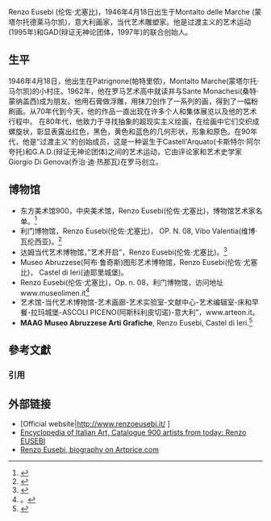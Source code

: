 {{Infobox Artist
| name          = 伦佐·尤塞比
| image         = Renzo Eusebi, Montalto delle Marche, 1946, pittore italiano,.jpg
| imagesize     = 250px
| birthname     = Renzo Eusebi
| birthdate     = {{Birth date|1946|4|18|df=y}} 
| location      = 
| deathdate     = 
| deathplace    = 
| nationality   = [[義大利|義大利]]
| field         = 
| training      = 
| works         = 
| patrons       = 
| awards        = 
}}

Renzo Eusebi (伦佐·尤塞比)，1946年4月18日出生于Montalto delle Marche (蒙塔尔托德莱马尔凯)，意大利画家，当代艺术雕塑家。他是过渡主义的艺术运动(1995年)和GAD(辩证无神论团体，1997年)的联合创始人。

== 生平 ==
1946年4月18日，他出生在Patrignone(帕特里侬)，Montalto Marche(蒙塔尔托·马尔凯)的小村庄。1962年，他在罗马艺术高中就读并与Sante Monachesi(桑特·蒙纳盖西)成为朋友。他用石膏做浮雕，用抹刀创作了一系列的画，得到了一幅粉刷画。从70年代到今天，他的作品一直出现在许多个人和集体展览以及他的艺术行程中。 在80年代，他致力于寻找抽象的超现实主义绘画，在绘画中它们交织成螺旋状，彰显表露出红色，黑色，黄色和蓝色的几何形状，形象和原色。在90年代，他是“过渡主义”的创始成员，这是一种诞生于Castell'Arquato(卡斯特尔·阿尔夸托)和G.A.D.(辩证无神论团体)之间的艺术运动，它由评论家和艺术史学家Giorgio Di Genova(乔治·迪·热那瓦)在罗马创立。

== 博物馆 ==

* 东方美术馆900，中央美术馆，Renzo Eusebi(伦佐·尤塞比)，博物馆艺术家名单。<ref>{{Cite web|url=http://www.magi900.com/wp-content/uploads/2016/12/artistiPresentiAlMagi.pdf|title=Renzo Eusebi, list of museum artists.|access-date=2021-03-08|archive-date=2018-05-17|archive-url=https://web.archive.org/web/20180517024943/http://www.magi900.com/wp-content/uploads/2016/12/artistiPresentiAlMagi.pdf|dead-url=no}}</ref>
* 利门博物馆，Renzo Eusebi(伦佐·尤塞比)， OP. N. 08, Vibo Valentia(维博·瓦伦西亚)。<ref>{{Cite web|url=https://www.museolimen.it/opere/renzo-eusebi-op-n-08/|title=Renzo Eusebi - Op. n. 08 - Museo Limen|website=www.museolimen.it|access-date=2021-03-08|archive-date=2020-12-01|archive-url=https://web.archive.org/web/20201201043903/https://www.museolimen.it/opere/renzo-eusebi-op-n-08/|dead-url=no}}</ref>
* 达姆当代艺术博物馆，”艺术开启”，Renzo Eusebi(伦佐·尤塞比)。<ref>{{Cite web|url=http://www.arteon.it/museolink.html|title=ARTE ON - MUSEO D'ARTE CONTEMPORANEA - GALLERIA D'ARTE - LABORATORIO ARTISTICO - CENTRO DOCUMENTAZIONE -EDITORIA D'ARTE - BED & BREAKFAST - CASTEL DI LAMA - ASCOLI PICENO- ITALY|website=www.arteon.it|access-date=2021-03-08|archive-date=2014-09-29|archive-url=https://web.archive.org/web/20140929130439/http://www.arteon.it/museolink.html|dead-url=no}}</ref>
*  Museo Abruzzese(阿布·鲁奇斯)图形艺术博物馆，Renzo Eusebi(伦佐·尤塞比)， Castel di Ieri(迪耶里城堡)。
* Renzo Eusebi(伦佐·尤塞比)，Op. n. 08，利门博物馆，访问地址www.museolimen.it<ref>。{{Cite web|url=http://www.magi900.com/wp-content/uploads/2016/12/artistiPresentiAlMagi.pdf|title=Renzo Eusebi, list of museum artists.|access-date=2021-03-08|archive-date=2018-05-17|archive-url=https://web.archive.org/web/20180517024943/http://www.magi900.com/wp-content/uploads/2016/12/artistiPresentiAlMagi.pdf|dead-url=no}}</ref>
* 艺术馆-当代艺术博物馆-艺术画廊-艺术实验室-文献中心-艺术编辑室-床和早餐-拉玛城堡-ASCOLI PICENO(阿斯科利皮切诺)-意大利”，www.arteon.it。</ref>
* '''MAAG Museo Abruzzese Arti Grafiche''', Renzo Eusebi, Castel di Ieri.<ref>{{Cite web|url=https://opac.sbn.it/opacsbn/opaclib?saveparams=false&db=solr_iccu&select_db=solr_iccu&searchForm=opac/iccu/free.jsp&resultForward=opac/iccu/full.jsp&do_cmd=search_show_cmd&nentries=1&rpnlabel=+Tutti+i+campi+=+Museo+Abruzzese+arti+grafiche+(parole+in+AND)+&rpnquery=%2540attrset+bib-1++%2540attr+1%253D1016+%2540attr+4%253D6+%2522Museo+Abruzzese+arti+grafiche%2522&fname=none&from=1|title=Museo Abruzzese Arti Grafiche: Catalogo Generale|first1=Leo|last1=Strozzieri|first2=Fiorella|last2=Tortiello|date=September 6, 2001|publisher=Artechiara|via=sbn.it|access-date=2022-03-13|archive-date=2021-12-20|archive-url=https://web.archive.org/web/20211220112453/https://opac.sbn.it/opacsbn/opaclib?saveparams=false&db=solr_iccu&select_db=solr_iccu&searchForm=opac%2Ficcu%2Ffree.jsp&resultForward=opac%2Ficcu%2Ffull.jsp&do_cmd=search_show_cmd&nentries=1&rpnlabel=+Tutti+i+campi+%3D+Museo+Abruzzese+arti+grafiche+%28parole+in+AND%29+&rpnquery=%2540attrset+bib-1++%2540attr+1%253D1016+%2540attr+4%253D6+%2522Museo+Abruzzese+arti+grafiche%2522&fname=none&from=1|dead-url=no}}</ref>

== 參考文獻 ==
=== 引用 ===
{{Reflist|}}

== 外部链接 ==
{{commonscat|Renzo Eusebi|伦佐·尤塞比}}
* [Official website|http://www.renzoeusebi.it/ {{Wayback|url=http://www.renzoeusebi.it/ |date=20200812204239 }}]
* [http://www.enciclopediadarte.eu/scheda.asp?id=1070 Encyclopedia of Italian Art, Catalogue 900 artists from today: Renzo EUSEBI] {{Wayback|url=http://www.enciclopediadarte.eu/scheda.asp?id=1070 |date=20201130035444 }} 
* [https://www.artprice.com/artist/949119/renzo-eusebi/biography Renzo Eusebi, biography on Artprice.com] {{Wayback|url=https://www.artprice.com/artist/949119/renzo-eusebi/biography |date=20210908080433 }} 
{{Authority control}}